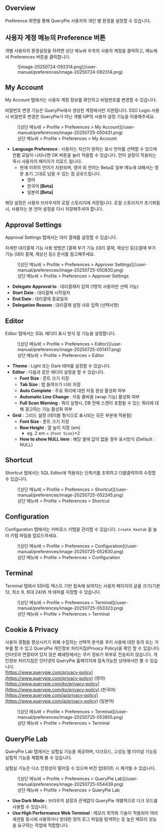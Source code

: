 
## Overview

Preference 화면을 통해 QueryPie 사용자의 개인 별 환경을 설정할 수 있습니다.

## 사용자 계정 메뉴의 Preference 버튼

개별 사용자의 환경설정을 하려면 상단 메뉴바 우측의 사용자 계정을 클릭하고, 메뉴에서 Preferences 버튼을 클릭합니다.

<figure data-layout="center" data-align="center">
![image-20250724-092314.png](/user-manual/preferences/image-20250724-092314.png)
</figure>


## My Account

My Account 탭에서는 사용자 계정 정보를 확인하고 비밀번호를 변경할 수 있습니다.

<Callout type="info">
비밀번호 변경 기능은 QueryPie에서 생성한 계정에서만 지원됩니다. SSO Login 사용 시 비밀번호 변경은 QueryPie가 아닌 개별 IdP의 사용자 설정 기능을 이용해주세요.
</Callout>

<figure data-layout="center" data-align="center">
![상단 메뉴바 &gt; Profile &gt; Preferences &gt; My Account](/user-manual/preferences/image-20250725-050431.png)
<figcaption>
상단 메뉴바 &gt; Profile &gt; Preferences &gt; My Account
</figcaption>
</figure>

*  **Language Preference**  : 사용자는 자신이 원하는 표시 언어를 선택할 수 있으며 컨펌 모달이 나타나면 OK 버튼을 눌러 적용할 수 있습니다. 언어 설정이 적용되는 즉시 사용자의 페이지가 리로드 됩니다. 
    * 현재 이하의 언어가 지원되며, 영어 외 언어는 Beta로 일부 메뉴에 대해서는 영문 표기 그대로 남을 수 있는 점 공유드립니다. 
        * 영어
        * 한국어 **[Beta]** 
        * 일본어 **[Beta]** 

<Callout type="important">
해당 설정은 사용자 브라우저의 로컬 스토리지에 저장됩니다. 로컬 스토리지가 초기화될 시, 사용자는 본 언어 설정을 다시 저장해주셔야 합니다.
</Callout>


## Approval Settings

Approval Settings 탭에서는 대리 결재를 설정할 수 있습니다.

<Callout type="info">
자세한 대리결재 기능 사용 방법은 [결재 부가 기능 (대리 결재, 재상신 등)](결재 부가 기능 (대리 결재, 재상신 등)) 문서를 참고해주세요.
</Callout>

<figure data-layout="center" data-align="center">
![상단 메뉴바 &gt; Profile &gt; Preferences &gt; Approver Settings](/user-manual/preferences/image-20250725-050830.png)
<figcaption>
상단 메뉴바 &gt; Profile &gt; Preferences &gt; Approver Settings
</figcaption>
</figure>

*  **Delegate Approval to**  : 대리결재자 입력 (1명의 사용자만 선택 가능)
*  **Start Date**  : 대리결재 시작일자
*  **End Date**  : 대리결재 종료일자
*  **Delegation Reason**  : 대리결재 설정 사유 입력 (선택사항)


## Editor

Editor 탭에서는 SQL 에디터 표시 방식 및 기능을 설정합니다.

<figure data-layout="center" data-align="center">
![상단 메뉴바 &gt; Profile &gt; Preferences &gt; Editor](/user-manual/preferences/image-20250725-051417.png)
<figcaption>
상단 메뉴바 &gt; Profile &gt; Preferences &gt; Editor
</figcaption>
</figure>

*  **Theme** : Light 또는 Dark 테마를 설정할 수 있습니다. 
*  **Editor**  : 다음과 같은 에디터 설정을 할 수 있습니다. 
    *  **Font Size**  : 폰트 크기 지정
    *  **Tab Size**  : 탭 들여쓰기 너비 지정
    *  **Auto Complete**  : 주요 쿼리에 대한 자동 완성 활성화 여부
    *  **Automatic Line Change**  : 자동 줄바꿈 (wrap 기능) 활성화 여부
    *  **Full Scan Warning**  : 쿼리 실행시, DB 전체 스캔이 포함될 수 있는 쿼리에 대해 경고하는 기능 활성화 여부
*  **Grid** : 그리드 설정 (테이블 형식으로 표시되는 모든 부분에 적용됨)
    *  **Font Size**  : 폰트 크기 지정
    *  **Row Height**  : 열 높이 지정 (em)
        * eg. 2 em = `{Font Size}`*2
    *  **How to show NULL item** : 해당 셀에 값이 없을 경우 표시방식 (Default : NULL)


## Shortcut

Shortcut 탭에서는 SQL Editor에 적용되는 단축키를 조회하고 더블클릭하여 수정할 수 있습니다.

<figure data-layout="center" data-align="center">
![상단 메뉴바 &gt; Profile &gt; Preferences &gt; Shortcut](/user-manual/preferences/image-20250725-052245.png)
<figcaption>
상단 메뉴바 &gt; Profile &gt; Preferences &gt; Shortcut
</figcaption>
</figure>


## Configuration

Configuration 탭에서는 커버로스 키탭을 관리할 수 있습니다. `Create Keatab` 을 눌러 키탭 파일을 업로드하세요.

<figure data-layout="center" data-align="center">
![상단 메뉴바 &gt; Profile &gt; Preferences &gt; Configuration](/user-manual/preferences/image-20250725-052630.png)
<figcaption>
상단 메뉴바 &gt; Profile &gt; Preferences &gt; Configuration
</figcaption>
</figure>


## Terminal

Terminal 탭에서 SSH등 텍스트 기반 접속에 보여지는 사용자 페이지의 글꼴 크기(기본 12, 최소 9, 최대 24)와 색 테마를 지정할 수 있습니다.

<figure data-layout="center" data-align="center">
![상단 메뉴바 &gt; Profile &gt; Preferences &gt; Terminal](/user-manual/preferences/image-20250725-053323.png)
<figcaption>
상단 메뉴바 &gt; Profile &gt; Preferences &gt; Terminal
</figcaption>
</figure>


## Cookie & Privacy

사용자 경험을 향상시키기 위해 수집하는 선택적 분석용 쿠키 사용에 대한 동의 또는 거부를 할 수 있고 QueryPie 개인정보 처리지침(Privacy Policy)을 확인 할 수 있습니다. 인터넷과 연결되어 있지 않은 폐쇄망에서는 쿠키 정보가 외부로 전송되지 않습니다. 개인정보 처리지침은 인터넷의 QueryPie 홈페이지에 접속가능한 상태에서만 볼 수 있습니다.<br/>[https://www.querypie.com/privacy-policy](https://www.querypie.com/privacy-policy) (영어)<br/>[https://www.querypie.com/ko/privacy-policy](https://www.querypie.com/ko/privacy-policy) (한국어)<br/>[https://www.querypie.com/ja/privacy-policy](https://www.querypie.com/ja/privacy-policy) (일본어)

<figure data-layout="center" data-align="center">
![상단 메뉴바 &gt; Profile &gt; Preferences &gt; Terminal](/user-manual/preferences/image-20250725-053955.png)
<figcaption>
상단 메뉴바 &gt; Profile &gt; Preferences &gt; Terminal
</figcaption>
</figure>


## QueryPie Lab

QueryPie Lab 탭에서는 실험실 기능을 제공하며, 다크모드, 고성능 웹 터미널 기능등 실험적 기능을 체험해 볼 수 있습니다.

<Callout type="important">
실험실 기능은 다소 안정성이 떨어질 수 있으며 버전 업데이트 시 제거될 수 있습니다.
</Callout>

<figure data-layout="center" data-align="center">
![상단 메뉴바 &gt; Profile &gt; Preferences &gt; QueryPie Lab](/user-manual/preferences/image-20250725-054439.png)
<figcaption>
상단 메뉴바 &gt; Profile &gt; Preferences &gt; QueryPie Lab
</figcaption>
</figure>

*  **Use Dark Mode :**  브라우저 설정과 관계없이 QueryPie 개별적으로 다크 모드를 사용할 수 있습니다.
*  **Use High Performance Web Terminal** : 메모리 최적화 기술이 적용되어 여러 세션을 동시에 사용하거나 방대한 양의 로그 파일을 탐색하는 등 높은 메모리 성능을 요구하는 작업에 적합합니다.
